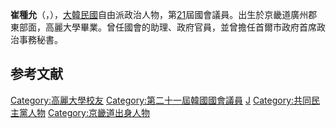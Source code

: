 {{BLP unsourced|time=2020-08-30T04:52:21+00:00}}
{{Infobox politician
| name = 崔種允<br>{{lang|ko|최종윤}}
| image = 
| caption = 
| birth_date = {{Birth date and age|1966|2|27}}
| birth_place = {{KOR}}[[京畿道|京畿道]]廣州郡東部面（今[[河南市|河南市]]{{tsl|ko|동부읍|東部邑}}）
| residence = {{KOR}}[[京畿道|京畿道]][[河南市|河南市]]
| nationality = {{ROK}}
| party = {{MPK}}
| other_names = 
| alma_mater = [[高麗大學|高麗大學]]
| office = {{flagicon|South Korea}} 第21屆[[韓國國會|韓國國會]]議員
| term_start = 2020年5月30日
| term_end = 
| constituency = [[京畿道|京畿道]][[河南市|河南市]]
| predecessor = {{tsl|ko|이현재 (1949년)|李賢在}}
| successor = 
}}

'''崔種允'''（{{kor|최종윤|崔種允|Choi Jong-yoon}}，{{bd|1966年|2月27日}}），[[大韓民國|大韓民國]]自由派政治人物，第[[第21屆大韓民國國會議員名單|21]]屆國會議員。出生於京畿道廣州郡東部面，高麗大學畢業。曾任國會的助理、政府官員，並曾擔任首爾市政府首席政治事務秘書。

== 参考文献 ==
<references />

{{DEFAULTSORT:Choi Jong-yoon}}
[[Category:高麗大學校友|Category:高麗大學校友]]
[[Category:第二十一屆韓國國會議員|Category:第二十一屆韓國國會議員]]
[[Category:崔姓|J]]
[[Category:共同民主黨人物|Category:共同民主黨人物]]
[[Category:京畿道出身人物|Category:京畿道出身人物]]
{{korea-bio-stub}}